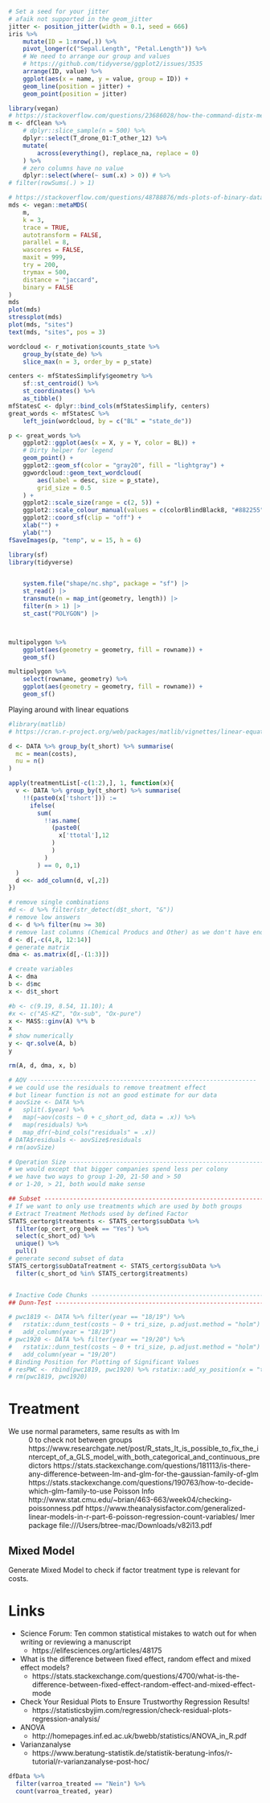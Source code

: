 ```r

# Set a seed for your jitter
# afaik not supported in the geom_jitter
jitter <- position_jitter(width = 0.1, seed = 666)
iris %>%
    mutate(ID = 1:nrow(.)) %>%
    pivot_longer(c("Sepal.Length", "Petal.Length")) %>%
    # We need to arrange our group and values
    # https://github.com/tidyverse/ggplot2/issues/3535
    arrange(ID, value) %>%
    ggplot(aes(x = name, y = value, group = ID)) +
    geom_line(position = jitter) +
    geom_point(position = jitter)
```


```r
library(vegan)
# https://stackoverflow.com/questions/23686028/how-the-command-distx-method-binary-calculates-the-distance-matrix
m <- dfClean %>%
    # dplyr::slice_sample(n = 500) %>%
    dplyr::select(T_drone_01:T_other_12) %>%
    mutate(
        across(everything(), replace_na, replace = 0)
    ) %>%
    # zero columns have no value
    dplyr::select(where(~ sum(.x) > 0)) # %>%
# filter(rowSums(.) > 1)

# https://stackoverflow.com/questions/48788876/mds-plots-of-binary-data-counterintuitive-clustering
mds <- vegan::metaMDS(
    m,
    k = 3,
    trace = TRUE,
    autotransform = FALSE,
    parallel = 8,
    wascores = FALSE,
    maxit = 999,
    try = 200,
    trymax = 500,
    distance = "jaccard",
    binary = FALSE
)
mds
plot(mds)
stressplot(mds)
plot(mds, "sites")
text(mds, "sites", pos = 3)
```


```r
wordcloud <- r_motivation$counts_state %>%
    group_by(state_de) %>%
    slice_max(n = 3, order_by = p_state)

centers <- mfStatesSimplify$geometry %>%
    sf::st_centroid() %>%
    st_coordinates() %>%
    as_tibble()
mfStatesC <- dplyr::bind_cols(mfStatesSimplify, centers)
great_words <- mfStatesC %>%
    left_join(wordcloud, by = c("BL" = "state_de"))

p <- great_words %>%
    ggplot2::ggplot(aes(x = X, y = Y, color = BL)) +
    # Dirty helper for legend
    geom_point() +
    ggplot2::geom_sf(color = "gray20", fill = "lightgray") +
    ggwordcloud::geom_text_wordcloud(
        aes(label = desc, size = p_state),
        grid_size = 0.5
    ) +
    ggplot2::scale_size(range = c(2, 5)) +
    ggplot2::scale_colour_manual(values = c(colorBlindBlack8, "#882255")) +
    ggplot2::coord_sf(clip = "off") +
    xlab("") +
    ylab("")
fSaveImages(p, "temp", w = 15, h = 6)
```


```r
library(sf)
library(tidyverse)


    system.file("shape/nc.shp", package = "sf") |>
    st_read() |>
    transmute(n = map_int(geometry, length)) |>
    filter(n > 1) |>
    st_cast("POLYGON") |>



multipolygon %>%
    ggplot(aes(geometry = geometry, fill = rowname)) +
    geom_sf()

multipolygon %>%
    select(rowname, geometry) %>%
    ggplot(aes(geometry = geometry, fill = rowname)) +
    geom_sf()
```

Playing around with linear equations

```r
#library(matlib)
# https://cran.r-project.org/web/packages/matlib/vignettes/linear-equations.html

d <- DATA %>% group_by(t_short) %>% summarise(
  mc = mean(costs),
  nu = n()
)

apply(treatmentList[-c(1:2),], 1, function(x){
  v <- DATA %>% group_by(t_short) %>% summarise(
    !!(paste0(x['tshort'])) :=
      ifelse(
        sum(
          !!as.name(
            (paste0(
              x['ttotal'],12
            )
            )
          )
        ) == 0, 0,1)
  )
  d <<- add_column(d, v[,2])
})

# remove single combinations
#d <- d %>% filter(str_detect(d$t_short, "&"))
# remove low answers
d <- d %>% filter(nu >= 30)
# remove last columns (Chemical Producs and Other) as we don't have enough answers
d <- d[,-c(4,8, 12:14)]
# generate matrix
dma <- as.matrix(d[,-(1:3)])

# create variables
A <- dma
b <- d$mc
x <- d$t_short

#b <- c(9.19, 8.54, 11.10); A
#x <- c("AS-KZ", "Ox-sub", "Ox-pure")
x <- MASS::ginv(A) %*% b
x
# show numerically
y <- qr.solve(A, b)
y

rm(A, d, dma, x, b)


```


```r
# AOV ---------------------------------------------------------------
# we could use the residuals to remove treatment effect
# but linear function is not an good estimate for our data
# aovSize <- DATA %>%
#   split(.$year) %>%
#   map(~aov(costs ~ 0 + c_short_od, data = .x)) %>%
#   map(residuals) %>%
#   map_dfr(~bind_cols("residuals" = .x))
# DATA$residuals <- aovSize$residuals
# rm(aovSize)

# Operation Size ----------------------------------------------------------
# we would except that bigger companies spend less per colony
# we have two ways to group 1-20, 21-50 and > 50
# or 1-20, > 21, both would make sense

## Subset ------------------------------------------------------------------
# If we want to only use treatments which are used by both groups
# Extract Treatment Methods used by defined Factor
STATS_certorg$treatments <- STATS_certorg$subData %>%
  filter(op_cert_org_beek == "Yes") %>%
  select(c_short_od) %>%
  unique() %>%
  pull()
# generate second subset of data
STATS_certorg$subDataTreatment <- STATS_certorg$subData %>%
  filter(c_short_od %in% STATS_certorg$treatments)


# Inactive Code Chunks --------------------------------------------------
## Dunn-Test ---------------------------------------------------------------

# pwc1819 <- DATA %>% filter(year == "18/19") %>%
#   rstatix::dunn_test(costs ~ 0 + tri_size, p.adjust.method = "holm") %>%
#   add_column(year = "18/19")
# pwc1920 <- DATA %>% filter(year == "19/20") %>%
#   rstatix::dunn_test(costs ~ 0 + tri_size, p.adjust.method = "holm") %>%
#   add_column(year = "19/20")
# Binding Position for Plotting of Significant Values
# resPWC <- rbind(pwc1819, pwc1920) %>% rstatix::add_xy_position(x = "tri_size")
# rm(pwc1819, pwc1920)
```

# Treatment


 We use normal parameters, same results as with lm
 ~ 0 to check not between groups
 https://www.researchgate.net/post/R_stats_It_is_possible_to_fix_the_intercept_of_a_GLS_model_with_both_categorical_and_continuous_predictors
 https://stats.stackexchange.com/questions/181113/is-there-any-difference-between-lm-and-glm-for-the-gaussian-family-of-glm
 https://stats.stackexchange.com/questions/190763/how-to-decide-which-glm-family-to-use
 Poisson Info
 http://www.stat.cmu.edu/~brian/463-663/week04/checking-poissonness.pdf
 https://www.theanalysisfactor.com/generalized-linear-models-in-r-part-6-poisson-regression-count-variables/
 lmer package
 file:///Users/btree-mac/Downloads/v82i13.pdf

## Mixed Model

Generate Mixed Model to check if factor treatment type is relevant for costs.


# Links

- Science Forum: Ten common statistical mistakes to watch out for when writing or reviewing a manuscript
  - https://elifesciences.org/articles/48175
- What is the difference between fixed effect, random effect and mixed effect models?
  - https://stats.stackexchange.com/questions/4700/what-is-the-difference-between-fixed-effect-random-effect-and-mixed-effect-mode
- Check Your Residual Plots to Ensure Trustworthy Regression Results!
  - https://statisticsbyjim.com/regression/check-residual-plots-regression-analysis/
- ANOVA 
  - http://homepages.inf.ed.ac.uk/bwebb/statistics/ANOVA_in_R.pdf
- Varianzanalyse
  - https://www.beratung-statistik.de/statistik-beratung-infos/r-tutorial/r-varianzanalyse-post-hoc/


```r
dfData %>%
  filter(varroa_treated == "Nein") %>%
  count(varroa_treated, year)
```